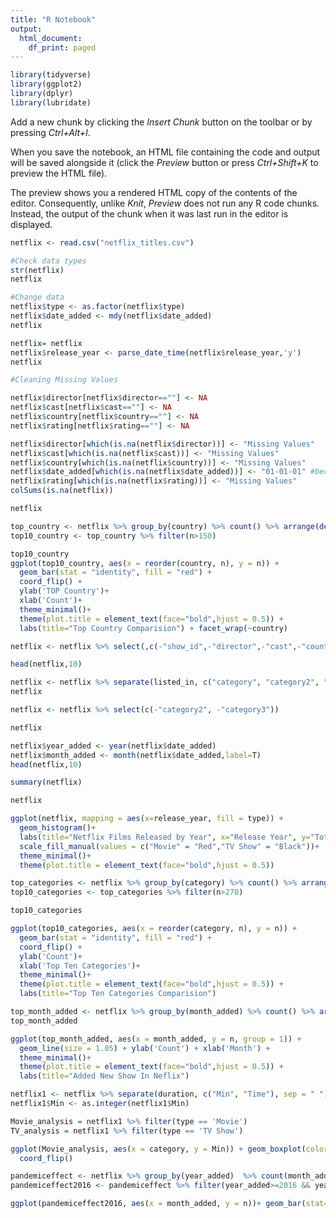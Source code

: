 ```yaml
---
title: "R Notebook"
output:
  html_document:
    df_print: paged
---
```




```r
library(tidyverse)
library(ggplot2)
library(dplyr)
library(lubridate)
```

Add a new chunk by clicking the *Insert Chunk* button on the toolbar or by pressing *Ctrl+Alt+I*.

When you save the notebook, an HTML file containing the code and output will be saved alongside it (click the *Preview* button or press *Ctrl+Shift+K* to preview the HTML file).

The preview shows you a rendered HTML copy of the contents of the editor. Consequently, unlike *Knit*, *Preview* does not run any R code chunks. Instead, the output of the chunk when it was last run in the editor is displayed.

```r
netflix <- read.csv("netflix_titles.csv")
```

```r
#Check data types
str(netflix)
netflix
```
```r
#Change data 
netflix$type <- as.factor(netflix$type)
netflix$date_added <- mdy(netflix$date_added)
netflix
```

```r
netflix= netflix
netflix$release_year <- parse_date_time(netflix$release_year,'y')
netflix
```



```r
#Cleaning Missing Values

netflix$director[netflix$director==""] <- NA
netflix$cast[netflix$cast==""] <- NA
netflix$country[netflix$country==""] <- NA
netflix$rating[netflix$rating==""] <- NA

netflix$director[which(is.na(netflix$director))] <- "Missing Values"
netflix$cast[which(is.na(netflix$cast))] <- "Missing Values"
netflix$country[which(is.na(netflix$country))] <- "Missing Values"
netflix$date_added[which(is.na(netflix$date_added))] <- "01-01-01" #because the date_added column has a date data type
netflix$rating[which(is.na(netflix$rating))] <- "Missing Values"
colSums(is.na(netflix))

netflix
```
```r
top_country <- netflix %>% group_by(country) %>% count() %>% arrange(desc(n))
top10_country <- top_country %>% filter(n>150)

top10_country
ggplot(top10_country, aes(x = reorder(country, n), y = n)) + 
  geom_bar(stat = "identity", fill = "red") + 
  coord_flip() +
  ylab('TOP Country')+
  xlab('Count')+
  theme_minimal()+
  theme(plot.title = element_text(face="bold",hjust = 0.5)) + 
  labs(title="Top Country Comparision") + facet_wrap(~country)

```

```r
netflix <- netflix %>% select(,c(-"show_id",-"director",-"cast",-"country",-"description"))

head(netflix,10)
```

```r
netflix <- netflix %>% separate(listed_in, c("category", "category2", "category3"), sep = ",")
netflix
```

```r
netflix <- netflix %>% select(c(-"category2", -"category3"))

netflix
```

```r
netflix$year_added <- year(netflix$date_added)
netflix$month_added <- month(netflix$date_added,label=T)
head(netflix,10)
```

```r
summary(netflix)
```

```r
netflix
```

```r
ggplot(netflix, mapping = aes(x=release_year, fill = type)) +
  geom_histogram()+
  labs(title="Netflix Films Released by Year", x="Release Year", y="Total Film")+
  scale_fill_manual(values = c("Movie" = "Red","TV Show" = "Black"))+
  theme_minimal()+
  theme(plot.title = element_text(face="bold",hjust = 0.5))
```

```r
top_categories <- netflix %>% group_by(category) %>% count() %>% arrange(desc(n))
top10_categories <- top_categories %>% filter(n>270)

top10_categories
```
```r
ggplot(top10_categories, aes(x = reorder(category, n), y = n)) + 
  geom_bar(stat = "identity", fill = "red") + 
  coord_flip() +
  ylab('Count')+
  xlab('Top Ten Categories')+
  theme_minimal()+
  theme(plot.title = element_text(face="bold",hjust = 0.5)) + 
  labs(title="Top Ten Categories Comparision")
```
```r
top_month_added <- netflix %>% group_by(month_added) %>% count() %>% arrange(desc(n))
top_month_added

ggplot(top_month_added, aes(x = month_added, y = n, group = 1)) + 
  geom_line(size = 1.05) + ylab('Count') + xlab('Month') + 
  theme_minimal()+
  theme(plot.title = element_text(face="bold",hjust = 0.5)) + 
  labs(title="Added New Show In Neflix")

```
```r
netflix1 <- netflix %>% separate(duration, c("Min", "Time"), sep = " ")
netflix1$Min <- as.integer(netflix1$Min)

```
```r
Movie_analysis = netflix1 %>% filter(type == 'Movie') 
TV_analysis = netflix1 %>% filter(type == 'TV Show') 

```
```r
ggplot(Movie_analysis, aes(x = category, y = Min)) + geom_boxplot(color = 'red')+ 
  coord_flip()
```
```r
pandemiceffect <- netflix %>% group_by(year_added)  %>% count(month_added) 
pandemiceffect2016 <- pandemiceffect %>% filter(year_added>=2016 && year_added<2021)

ggplot(pandemiceffect2016, aes(x = month_added, y = n))+ geom_bar(stat='identity', fill = "red") + facet_wrap(~year_added) + coord_flip() + ylab('Month') + xlab('Number')
```

